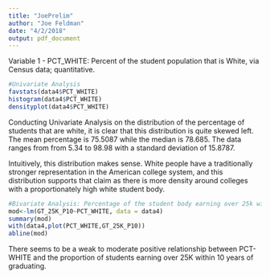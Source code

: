 ```yaml
---
title: "JoePrelim"
author: "Joe Feldman"
date: "4/2/2018"
output: pdf_document
---
```


Variable 1 -  PCT_WHITE: Percent of the student population that is White, via Census data; quantitative.

```r
#Univariate Analysis
favstats(data4$PCT_WHITE)
histogram(data4$PCT_WHITE)
densityplot(data4$PCT_WHITE)
```

Conducting Univariate Analysis on the distribution of the percentage of students that are white, it is clear that this distribution is quite skewed left. The mean percentage is 75.5087 while the median is 78.685. The data ranges from from 5.34 to 98.98 with a standard deviation of 15.8787.

Intuitively, this distribution makes sense.  White people have a traditionally stronger representation in the American college system, and this distribution supports that claim as there is more density around colleges with a proportionately high white student body.


```r
#Bivariate Analysis: Percentage of the student body earning over 25k within 10 years of graduating as explained by the proportion of the student body that is white
mod<-lm(GT_25K_P10~PCT_WHITE, data = data4)
summary(mod)
with(data4,plot(PCT_WHITE,GT_25K_P10))
abline(mod)

```

There seems to be a weak to moderate positive relationship between PCT-WHITE and the proportion of students earning over 25K within 10 years of graduating. 

